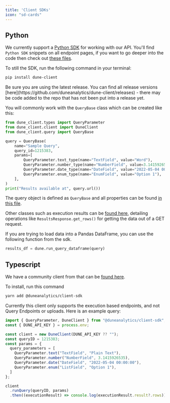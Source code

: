 ```yaml
---
title: 'Client SDKs'
icon: "sd-cards"
---
```


## Python

We currently support a [Python SDK](https://github.com/duneanalytics/dune-client) for working with our API. You'll find `Python SDK` snippets on all endpoint pages, if you want to go deeper into the code then check out [these files](https://github.com/duneanalytics/dune-client/tree/main/dune_client/api).

To still the SDK, run the following command in your terminal:

```bash
pip install dune-client
```

<Warning>
Be sure you are using the latest release. You can find all release versions [here](https://github.com/duneanalytics/dune-client/releases) - there may be code added to the repo that has not been put into a release yet.
</Warning>

You will commonly work with the `QueryBase` class which can be created like this: 

```python
from dune_client.types import QueryParameter
from dune_client.client import DuneClient
from dune_client.query import QueryBase

query = QueryBase(
    name="Sample Query",
    query_id=1215383,
    params=[
        QueryParameter.text_type(name="TextField", value="Word"),
        QueryParameter.number_type(name="NumberField", value=3.1415926535),
        QueryParameter.date_type(name="DateField", value="2022-05-04 00:00:00"),
        QueryParameter.enum_type(name="EnumField", value="Option 1"),
    ],
)
print("Results available at", query.url())
```

The query object is defined as `QueryBase` and all properties can be found [in this file](https://github.com/duneanalytics/dune-client/blob/main/dune_client/query.py).

Other classes such as execution results can be [found here](https://github.com/duneanalytics/dune-client/blob/main/dune_client/models.py#L244C7-L244C22), detailing operations like `ResultsResponse.get_rows()` for getting the data out of a GET request.

If you are trying to load data into a Pandas DataFrame, you can use the following function from the sdk.

```python
results_df = dune.run_query_dataframe(query)
```

## Typescript

We have a community client from that can be [found here](https://www.npmjs.com/package/@duneanalytics/client-sdk).

To install, run this command 

```bash 
yarn add @duneanalytics/client-sdk
```

Currently this client only supports the execution based endpoints, and not Query Endpoints or uploads. Here is an example query:

```typescript
import { QueryParameter, DuneClient } from "@duneanalytics/client-sdk";
const { DUNE_API_KEY } = process.env;

const client = new DuneClient(DUNE_API_KEY ?? "");
const queryID = 1215383;
const params = {
  query_parameters = [
    QueryParameter.text("TextField", "Plain Text"),
    QueryParameter.number("NumberField", 3.1415926535),
    QueryParameter.date("DateField", "2022-05-04 00:00:00"),
    QueryParameter.enum("ListField", "Option 1"),
  ]
};

client
  .runQuery(queryID, params)
  .then((executionResult) => console.log(executionResult.result?.rows));
```